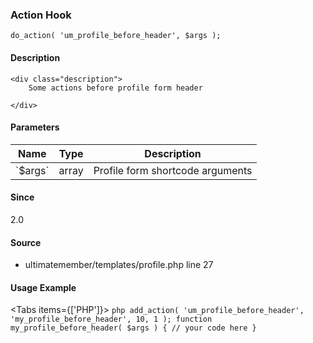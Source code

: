 
<UMBreadCrumb type="action"/>

### Action Hook    
    
```
do_action( 'um_profile_before_header', $args );
```

#### Description
    <div class="description">
        Some actions before profile form header
 
    </div>

#### Parameters
            
<table className="table-auto mt-2 border dark:border-gray-500 p-5 text-sm text-left">
<thead>
<tr>
<th  className="px-3">Name</th>
<th  className="px-3">Type</th>
<th  className="px-3">Description</th>
</tr>
</thead>
<tbody>
               <tr >
               <td className="px-3 py-2">`$args`</td>
               <td className="px-3 py-2">array</td>
               <td className="px-3 py-2 text-sm">Profile form shortcode arguments</td>
               </tr>
</tbody>
</table>

#### Since
<div class="description">
2.0
</div>

#### Source
  - <Link href="https://github.com/ultimatemember/ultimatemember/tree/2.5.0/templates/profile.php#L27">ultimatemember/templates/profile.php</Link> <Link href="https://github.com/ultimatemember/ultimatemember/tree/2.5.0/templates/profile.php#L27">line 27</Link>



#### Usage Example

<Tabs items={['PHP']}>
    <Tab>
    ```php
    add_action( 'um_profile_before_header', 'my_profile_before_header', 10, 1 );
 function my_profile_before_header( $args ) {
     // your code here
 }
    ```
    </Tab>
</Tabs>